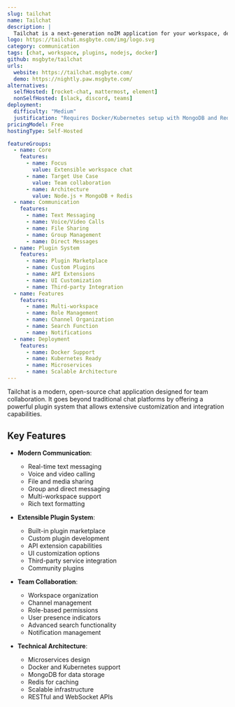 ```yaml
---
slug: tailchat
name: Tailchat
description: |
  Tailchat is a next-generation noIM application for your workspace, designed to be more than just another Slack/Discord clone with its plugin system and modern architecture.
logo: https://tailchat.msgbyte.com/img/logo.svg
category: communication
tags: [chat, workspace, plugins, nodejs, docker]
github: msgbyte/tailchat
urls:
  website: https://tailchat.msgbyte.com/
  demo: https://nightly.paw.msgbyte.com/
alternatives:
  selfHosted: [rocket-chat, mattermost, element]
  nonSelfHosted: [slack, discord, teams]
deployment:
  difficulty: "Medium"
  justification: "Requires Docker/Kubernetes setup with MongoDB and Redis, but provides good documentation."
pricingModel: Free
hostingType: Self-Hosted

featureGroups:
  - name: Core
    features:
      - name: Focus
        value: Extensible workspace chat
      - name: Target Use Case
        value: Team collaboration
      - name: Architecture
        value: Node.js + MongoDB + Redis
  - name: Communication
    features:
      - name: Text Messaging
      - name: Voice/Video Calls
      - name: File Sharing
      - name: Group Management
      - name: Direct Messages
  - name: Plugin System
    features:
      - name: Plugin Marketplace
      - name: Custom Plugins
      - name: API Extensions
      - name: UI Customization
      - name: Third-party Integration
  - name: Features
    features:
      - name: Multi-workspace
      - name: Role Management
      - name: Channel Organization
      - name: Search Function
      - name: Notifications
  - name: Deployment
    features:
      - name: Docker Support
      - name: Kubernetes Ready
      - name: Microservices
      - name: Scalable Architecture
---
```


Tailchat is a modern, open-source chat application designed for team collaboration. It goes beyond traditional chat platforms by offering a powerful plugin system that allows extensive customization and integration capabilities.

## Key Features

- **Modern Communication**:

  - Real-time text messaging
  - Voice and video calling
  - File and media sharing
  - Group and direct messaging
  - Multi-workspace support
  - Rich text formatting

- **Extensible Plugin System**:

  - Built-in plugin marketplace
  - Custom plugin development
  - API extension capabilities
  - UI customization options
  - Third-party service integration
  - Community plugins

- **Team Collaboration**:

  - Workspace organization
  - Channel management
  - Role-based permissions
  - User presence indicators
  - Advanced search functionality
  - Notification management

- **Technical Architecture**:
  - Microservices design
  - Docker and Kubernetes support
  - MongoDB for data storage
  - Redis for caching
  - Scalable infrastructure
  - RESTful and WebSocket APIs

